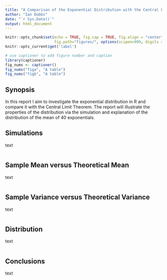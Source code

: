 ```yaml
---
title: "A Comparison of the Exponential Distribution with the Central Limit Theorem"
author: "Ian Dobbs"
date: "`r Sys.Date()`"
output: html_document
---
```


```r
knitr::opts_chunk$set(echo = TRUE, fig.cap = TRUE, fig.align = "center",
                      fig.path="figures/", options(scipen=999, digits = 2))
knitr::opts_current$get('label')
```
```r
# use captioner to add figure number and caption
library(captioner)
fig_nums <- captioner()
fig_nums("figa", "A table")
fig_nums("figb", "A table")
```
## Synopsis

In this report I aim to investigate the exponential distribution in R and compare it with the Central Limit Theorem. The report will illustrate the properties of the distribution via the simulation and explanation of the distribution of the mean of 40 exponentials.

## Simulations

text
```r

```

## Sample Mean versus Theoretical Mean

text
```r

```

## Sample Variance versus Theoretical Variance

text
```r

```

## Distribution

text
```r

```

## Conclusions

text
